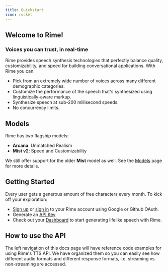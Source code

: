 ```yaml
---
title: Quickstart
icon: rocket
---
```


## Welcome to Rime!
### Voices you can trust, in real-time

Rime provides speech synthesis technologies that perfectly balance quality, customizability, and speed for building conversational applications. With Rime you can:
- Pick from an extremely wide number of voices across many different demographic categories.
- Customize the performance of the speech that's synthesized using linguistically-aware markup.
- Synthesize speech at sub-200 millisecond speeds.
- No concurrency limits.

## Models

Rime has two flagship models:
- **Arcana**: Unmatched Realism
- **Mist v2**: Speed and Customizability

We still offer support for the older **Mist** model as well. See the [Models](/api-reference/models) page for more details.

## Getting Started

Every user gets a generous amount of free characters every month. To kick off your exploration:
- [Sign up](https://app.rime.ai/signup/) or [sign in](https://app.rime.ai/login/) to your Rime account using Google or Github OAuth.
- Generate an [API Key](https://app.rime.ai/tokens/)
- Check out your [Dashboard](https://app.rime.ai/) to start generating lifelike speech with Rime.

## How to use the API

The left navigation of this docs page will have reference code examples for using Rime's TTS API. We have organized them so you can easily see how different audio formats and different response formats, i.e. streaming vs. non-streaming are accessed.